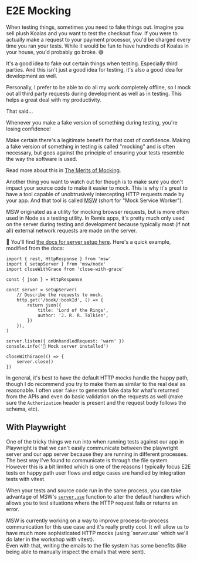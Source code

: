 # E2E Mocking

When testing things, sometimes you need to fake things out. Imagine you sell
plush Koalas and you want to test the checkout flow. If you were to actually
make a request to your payment processor, you'd be charged every time you ran
your tests. While it would be fun to have hundreds of Koalas in your house,
you'd probably go broke. 😅

It's a good idea to fake out certain things when testing. Especially third
parties. And this isn't just a good idea for testing, it's also a good idea for
development as well.

Personally, I prefer to be able to do all my work completely offline, so I mock
out all third party requests during development as well as in testing. This
helps a great deal with my productivity.

That said...

<callout-danger>
	Whenever you make a fake version of something during testing, you're losing
	confidence!
</callout-danger>

Make certain there's a legitimate benefit for that cost of confidence. Making a
fake version of something in testing is called "mocking" and is often necessary,
but goes against the principle of ensuring your tests resemble the way the
software is used.

Read more about this in
[The Merits of Mocking](https://kentcdodds.com/blog/the-merits-of-mocking).

Another thing you want to watch out for though is to make sure you don't impact
your source code to make it easier to mock. This is why it's great to have a
tool capable of unobtrusively intercepting HTTP requests made by your app. And
that tool is called [MSW](https://mswjs.io/) (short for "Mock Service Worker").

MSW originated as a utility for mocking browser requests, but is more often used
in Node as a testing utility. In Remix apps, it's pretty much only used on the
server during testing and development because typically most (if not all)
external network requests are made on the server.

📜 You'll find
[the docs for server setup here](https://mswjs.io/docs/api/setup-server). Here's
a quick example, modified from the docs:

```tsx
import { rest, HttpResponse } from 'msw'
import { setupServer } from 'msw/node'
import closeWithGrace from 'close-with-grace'

const { json } = HttpResponse

const server = setupServer(
	// Describe the requests to mock.
	http.get('/book/:bookId', () => {
		return json({
			title: 'Lord of the Rings',
			author: 'J. R. R. Tolkien',
		})
	}),
)

server.listen({ onUnhandledRequest: 'warn' })
console.info('🔶 Mock server installed')

closeWithGrace(() => {
	server.close()
})
```

In general, it's best to have the default HTTP mocks handle the happy path,
though I do recommend you try to make them as similar to the real deal as
reasonable. I often user `faker` to generate fake data for what's returned from
the APIs and even do basic validation on the requests as well (make sure the
`Authorization` header is present and the request body follows the schema, etc).

## With Playwright

One of the tricky things we run into when running tests against our app in
Playwright is that we can't easily communicate between the playwright server and
our app server because they are running in different processes. The best way
I've found to communicate is through the file system. However this is a bit
limited which is one of the reasons I typically focus E2E tests on happy path
user flows and edge cases are handled by integration tests with vitest.

When your tests and source code run in the same process, you can take advantage
of MSW's [`server.use`](https://mswjs.io/docs/api/setup-server/use) function to
alter the default handlers which allows you to test situations where the HTTP
request fails or returns an error.

<callout-info>
	MSW is currently working on a way to improve process-to-process communication
	for this use case and it's really pretty cool. It will allow us to have much
	more sophisticated HTTP mocks (using `server.use` which we'll do later in the
	workshop with vitest).
	<br />
	Even with that, writing the emails to the file system has some benefits (like
	being able to manually inspect the emails that were sent).
</callout-info>
